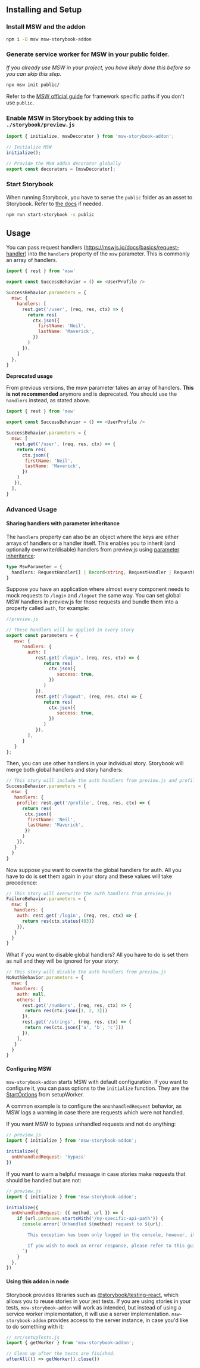 
<Meta title="Guides/Getting Started" />

## Installing and Setup

### Install MSW and the addon

```sh
npm i -D msw msw-storybook-addon
```

### Generate service worker for MSW in your public folder.

_If you already use MSW in your project, you have likely done this before so you can skip this step._

```sh
npx msw init public/
```

Refer to the [MSW official guide](https://mswjs.io/docs/getting-started/integrate/browser) for framework specific paths if you don't use `public`.

### Enable MSW in Storybook by adding this to `./storybook/preview.js`

```js
import { initialize, mswDecorator } from 'msw-storybook-addon';

// Initialize MSW
initialize();

// Provide the MSW addon decorator globally
export const decorators = [mswDecorator];
```

### Start Storybook

When running Storybook, you have to serve the `public` folder as an asset to Storybook. Refer to [the docs](https://storybook.js.org/docs/react/configure/images-and-assets) if needed.

```sh
npm run start-storybook -s public
```

## Usage

You can pass request handlers (https://mswjs.io/docs/basics/request-handler) into the `handlers` property of the `msw` parameter. This is commonly an array of handlers.

```js
import { rest } from 'msw'

export const SuccessBehavior = () => <UserProfile />

SuccessBehavior.parameters = {
  msw: {
    handlers: [
      rest.get('/user', (req, res, ctx) => {
        return res(
          ctx.json({
            firstName: 'Neil',
            lastName: 'Maverick',
          })
        )
      }),
    ]
  },
}
```

**Deprecated usage**

From previous versions, the msw parameter takes an array of handlers. **This is not recommended** anymore and is deprecated. You should use the `handlers` instead, as stated above.

```js
import { rest } from 'msw'

export const SuccessBehavior = () => <UserProfile />

SuccessBehavior.parameters = {
  msw: [
   rest.get('/user', (req, res, ctx) => {
    return res(
      ctx.json({
       firstName: 'Neil',
       lastName: 'Maverick',
      })
    )
   }),
  ],
}
```

### Advanced Usage

#### Sharing handlers with parameter inheritance

The `handlers` property can also be an object where the keys are either arrays of handlers or a handler itself. This enables you to inherit (and optionally overwrite/disable) handlers from preview.js using [parameter inheritance](https://storybook.js.org/docs/react/writing-stories/parameters#rules-of-parameter-inheritance):

```ts
type MswParameter = {
  handlers: RequestHandler[] | Record<string, RequestHandler | RequestHandler[]>
}
``` 

Suppose you have an application where almost every component needs to mock requests to `/login` and `/logout` the same way. 
You can set global MSW handlers in preview.js for those requests and bundle them into a property called `auth`, for example:

```js
//preview.js

// These handlers will be applied in every story
export const parameters = {
   msw: {
      handlers: {
        auth: [
           rest.get('/login', (req, res, ctx) => {
              return res(
                ctx.json({
                   success: true,
                })
              )
           }),
           rest.get('/logout', (req, res, ctx) => {
              return res(
                ctx.json({
                   success: true,
                })
              )
           }),
        ],
      }
   }
};
```

Then, you can use other handlers in your individual story. Storybook will merge both global handlers and story handlers:

```js
// This story will include the auth handlers from preview.js and profile handlers
SuccessBehavior.parameters = {
  msw: {
   handlers: {
    profile: rest.get('/profile', (req, res, ctx) => {
      return res(
       ctx.json({
        firstName: 'Neil',
        lastName: 'Maverick',
       })
      )
    }),
   }
  }
}
```

Now suppose you want to ovewrite the global handlers for auth. All you have to do is set them again in your story and these values will take precedence:
```js
// This story will overwrite the auth handlers from preview.js
FailureBehavior.parameters = {
  msw: {
   handlers: {
    auth: rest.get('/login', (req, res, ctx) => {
      return res(ctx.status(403))
    }),
   }
  }
}

```

What if you want to disable global handlers? All you have to do is set them as null and they will be ignored for your story:
```js
// This story will disable the auth handlers from preview.js
NoAuthBehavior.parameters = {
  msw: {
   handlers: {
    auth: null,
    others: [
      rest.get('/numbers', (req, res, ctx) => {
       return res(ctx.json([1, 2, 3]))
      }),
      rest.get('/strings', (req, res, ctx) => {
       return res(ctx.json(['a', 'b', 'c']))
      }),
    ],
   }
  }
}
```

#### Configuring MSW

`msw-storybook-addon` starts MSW with default configuration. If you want to configure it, you can pass options to the `initialize` function. They are the [StartOptions](https://mswjs.io/docs/api/setup-worker/start) from setupWorker.

A common example is to configure the `onUnhandledRequest` behavior, as MSW logs a warning in case there are requests which were not handled.

If you want MSW to bypass unhandled requests and not do anything:
```js
// preview.js
import { initialize } from 'msw-storybook-addon';

initialize({
  onUnhandledRequest: 'bypass'
})
```

If you want to warn a helpful message in case stories make requests that should be handled but are not:
```js
// preview.js
import { initialize } from 'msw-storybook-addon';

initialize({
  onUnhandledRequest: ({ method, url }) => {
    if (url.pathname.startsWith('/my-specific-api-path')) {
      console.error(`Unhandled ${method} request to ${url}.

        This exception has been only logged in the console, however, it's strongly recommended to resolve this error as you don't want unmocked data in Storybook stories.

        If you wish to mock an error response, please refer to this guide: https://mswjs.io/docs/recipes/mocking-error-responses
      `)
    }
  },
})
```

#### Using this addon in node

Storybook provides libraries such as [@storybook/testing-react](https://github.com/storybookjs/testing-react), which allows you to reuse stories in your jest tests.
If you are using stories in your tests, `msw-storybook-addon` will work as intended, but instead of using a service worker implementation, it will use a server implementation. `msw-storybook-addon` provides access to the server instance, in case you'd like to do something with it:

```js
// src/setupTests.js
import { getWorker } from 'msw-storybook-addon';

// Clean up after the tests are finished.
afterAll(() => getWorker().close())
```
